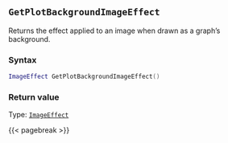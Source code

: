 ## `GetPlotBackgroundImageEffect`

Returns the effect applied to an image when drawn as a graph's background.

### Syntax {-}

``` .lua
ImageEffect GetPlotBackgroundImageEffect()
```


### Return value {-}

Type: [`ImageEffect`](#imageeffect)


{{< pagebreak >}}